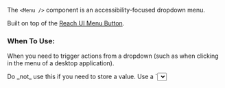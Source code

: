 
The `<Menu />` component is an accessibility-focused dropdown menu.

Built on top of the [Reach UI Menu Button](https://reacttraining.com/reach-ui/menu-button).

### When To Use:

When you need to trigger actions from a dropdown (such as when clicking in the menu of a desktop application).

<Callout emoji="⚠️">
  Do _not_ use this if you need to store a value. Use a `<select />` component
  instead.
</Callout>

```js
import {
  MenuContainer,
  MenuButton,
  MenuList,
  MenuItem,
  MenuLink,
  MenuDivider,
} from 'minerva-ui';
```

## With Divider

```jsx live
<MenuContainer>
  <MenuButton>
    Actions <Icon name="chevron-down" ml={2} size="14px" />
  </MenuButton>
  <MenuList>
    <MenuItem onSelect={() => alert('Edit Profile')}>Edit Profile</MenuItem>
    <MenuItem onSelect={() => alert('Settings')}>Settings</MenuItem>
    <MenuDivider />
    <MenuLink href="https://minerva-ui-docs.vercel.app/">Sign Out</MenuLink>
  </MenuList>
</MenuContainer>
```

## With Custom Colored Selected Menu Item

```jsx live
() => {
  const [selectedItem, setSelectedItem] = useState('');

  return (
    <MenuContainer>
      <MenuButton>
        Actions <Icon name="chevron-down" ml={2} size="14px" />
      </MenuButton>
      <MenuList menuPosition="right">
        <MenuItem
          color={selectedItem === 'edit_profile' ? '#651FFF' : '#000'}
          fontWeight={selectedItem === 'edit_profile' ? 'bold' : 'normal'}
          onSelect={item => setSelectedItem('edit_profile')}
        >
          Edit Profile
        </MenuItem>
        <MenuItem
          color={selectedItem === 'settings' ? '#651FFF' : '#000'}
          fontWeight={selectedItem === 'settings' ? 'bold' : 'normal'}
          onSelect={item => setSelectedItem('settings')}
        >
          Settings
        </MenuItem>
      </MenuList>
    </MenuContainer>
  );
};
```

## Positioned To Right

Change alignment for `MenuList` relative to parent

```jsx live
<Flex justifyContent="flex-end">
  <MenuContainer>
    <MenuButton>
      Actions <Icon name="chevron-down" ml={2} size="14px" />
    </MenuButton>
    <MenuList menuPosition="right">
      <MenuItem onSelect={() => alert('Edit Profile')}>Edit Profile</MenuItem>
      <MenuItem onSelect={() => alert('Settings')}>Settings</MenuItem>
    </MenuList>
  </MenuContainer>
</Flex>
```

## Props

Most props are extended from [Reach UI's `<MenuButton />` component](https://reacttraining.com/reach-ui/menu-button#menulink)

### `<Menu />`

| Name       | Type   | Is Required | Default | Description |
| ---------- | ------ | ----------- | ------- | ----------- |
| `children` | `node` | optional    | none    |

### `<MenuButton />`

| Name       | Type   | Is Required | Default | Description |
| ---------- | ------ | ----------- | ------- | ----------- |
| `children` | `node` | optional    | none    |

### `<MenuList />`

| Name           | Type              | Is Required | Default | Description                                        |
| -------------- | ----------------- | ----------- | ------- | -------------------------------------------------- |
| `children`     | `node`            | optional    | none    |
| `menuPosition` | `left` or `right` | optional    | `left`  | Change alignment for `MenuList` relative to parent |

### `<MenuItem />`

| Name       | Type       | Is Required | Default | Description                                    |
| ---------- | ---------- | ----------- | ------- | ---------------------------------------------- |
| `onSelect` | `function` | required    | none    | Callback that fires event MenuLink is selected |
| `children` | `node`     | optional    | none    |

### `<MenuLink />`

Similar to `<MenuItem />`, but used for links (renders an `<a />` tag)

| Name       | Type       | Is Required | Default | Description                                    |
| ---------- | ---------- | ----------- | ------- | ---------------------------------------------- |
| `onSelect` | `function` | required    | none    | Callback that fires event MenuLink is selected |
| `children` | `node`     | optional    | none    |
